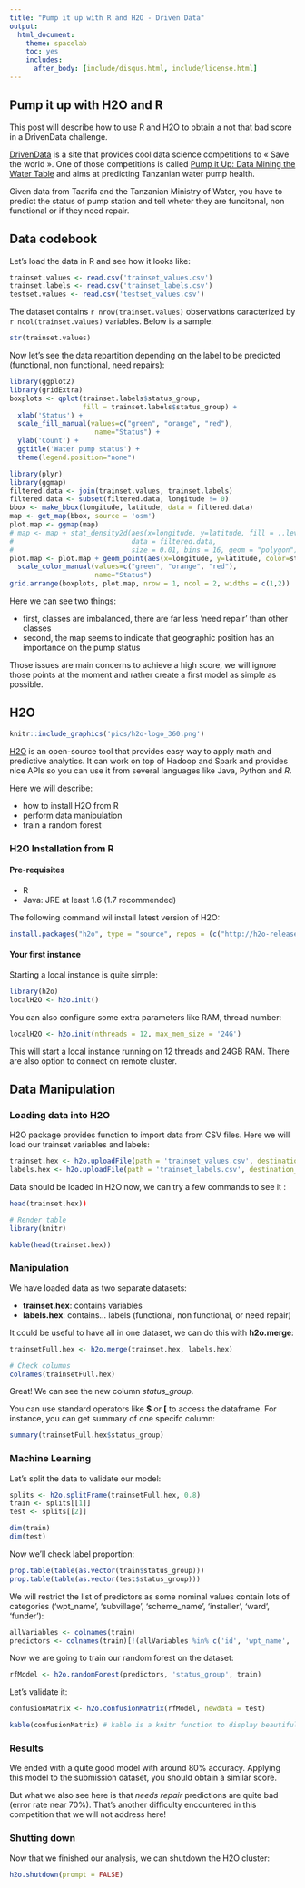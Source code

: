 ```yaml
---
title: "Pump it up with R and H2O - Driven Data"
output:
  html_document:
    theme: spacelab
    toc: yes
    includes:
      after_body: [include/disqus.html, include/license.html]
---
```


## Pump it up with H2O and R

This post will describe how to use R and H2O to obtain a not that bad score in a DrivenData challenge.

[DrivenData](http://www.drivendata.org) is a site that provides cool data science competitions to
« Save the world ». One of those competitions is called [Pump it Up: Data Mining the Water Table](http://www.drivendata.org/competitions/7/page/23/) and aims at predicting Tanzanian water pump health.

Given data from Taarifa and the Tanzanian Ministry of Water, you have to predict the status of pump station
and tell wheter they are funcitonal, non functional or if they need repair.

## Data codebook

Let's load the data in R and see how it looks like:
```r
trainset.values <- read.csv('trainset_values.csv')
trainset.labels <- read.csv('trainset_labels.csv')
testset.values <- read.csv('testset_values.csv')
```

The dataset contains `r nrow(trainset.values)` observations caracterized by `r ncol(trainset.values)` variables.
Below is a sample:
```r
str(trainset.values)
```

Now let's see the data repartition depending on the label to be predicted (functional, non functional, need repairs):
```r
library(ggplot2)
library(gridExtra)
boxplots <- qplot(trainset.labels$status_group, 
                  fill = trainset.labels$status_group) +
  xlab('Status') +
  scale_fill_manual(values=c("green", "orange", "red"), 
                     name="Status") +
  ylab('Count') +
  ggtitle('Water pump status') +
  theme(legend.position="none")

library(plyr)
library(ggmap)
filtered.data <- join(trainset.values, trainset.labels)
filtered.data <- subset(filtered.data, longitude != 0)
bbox <- make_bbox(longitude, latitude, data = filtered.data)
map <- get_map(bbox, source = 'osm')
plot.map <- ggmap(map)
# map <- map + stat_density2d(aes(x=longitude, y=latitude, fill = ..level.., alpha = ..level.., colour = status_group),
#                             data = filtered.data,
#                             size = 0.01, bins = 16, geom = "polygon")
plot.map <- plot.map + geom_point(aes(x=longitude, y=latitude, color=status_group), data = filtered.data) +
  scale_color_manual(values=c("green", "orange", "red"), 
                     name="Status")
grid.arrange(boxplots, plot.map, nrow = 1, ncol = 2, widths = c(1,2))
```

Here we can see two things:

* first, classes are imbalanced, there are far less 'need repair' than other classes
* second, the map seems to indicate that geographic position has an importance on the pump status

Those issues are main concerns to achieve a high score, we will ignore those points at the moment and
rather create a first model as simple as possible.

## H2O

```r
knitr::include_graphics('pics/h2o-logo_360.png')
```

[H2O](http://h2o.ai) is an open-source tool that provides easy way to apply math and predictive 
analytics. It can work on top of Hadoop and Spark and provides nice APIs so you can use it
from several languages like Java, Python and *R*.

Here we will describe:

 * how to install H2O from R
 * perform data manipulation
 * train a random forest

### H2O Installation from R

#### Pre-requisites

* R
* Java: JRE at least 1.6 (1.7 recommended)

The following command wil install latest version of H2O:
```r
install.packages("h2o", type = "source", repos = (c("http://h2o-release.s3.amazonaws.com/h2o/rel-tibshirani/8/R")))
```

#### Your first instance

Starting a local instance is quite simple:
```r
library(h2o)
localH2O <- h2o.init()
```

You can also configure some extra parameters like RAM, thread number:
```r
localH2O <- h2o.init(nthreads = 12, max_mem_size = '24G')
```

This will start a local instance running on 12 threads and 24GB RAM. There are also option to connect on remote cluster.

## Data Manipulation

### Loading data into H2O

H2O package provides function to import data from CSV files. Here we will load our trainset variables and labels:

```r
trainset.hex <- h2o.uploadFile(path = 'trainset_values.csv', destination_frame = 'trainset.hex', sep = ',', header = TRUE)
labels.hex <- h2o.uploadFile(path = 'trainset_labels.csv', destination_frame = 'labels.hex', sep = ',', header = TRUE)

```

Data should be loaded in H2O now, we can try a few commands to see it :

```r
head(trainset.hex))
```

```r
# Render table
library(knitr)

kable(head(trainset.hex))
```

### Manipulation

We have loaded data as two separate datasets:

 * **trainset.hex**: contains variables
 * **labels.hex**: contains... labels (functional, non functional, or need repair)

It could be useful to have all in one dataset, we can do this with **h2o.merge**:
 
```r
trainsetFull.hex <- h2o.merge(trainset.hex, labels.hex)

# Check columns
colnames(trainsetFull.hex)
```

Great! We can see the new column *status_group*.

You can use standard operators like **$** or **[** to access the dataframe.
For instance, you can get summary of one specifc column:

```r
summary(trainsetFull.hex$status_group)
```


### Machine Learning

Let's split the data to validate our model:
```r
splits <- h2o.splitFrame(trainsetFull.hex, 0.8)
train <- splits[[1]]
test <- splits[[2]]

dim(train)
dim(test)
```

Now we'll check label proportion:
```r
prop.table(table(as.vector(train$status_group)))
prop.table(table(as.vector(test$status_group)))
```


We will restrict the list of predictors as some nominal values contain lots of categories ('wpt_name', 'subvillage', 'scheme_name', 'installer', 'ward', 'funder'):

```r
allVariables <- colnames(train)
predictors <- colnames(train)[!(allVariables %in% c('id', 'wpt_name', 'subvillage', 'scheme_name', 'installer', 'ward', 'funder', 'status_group', 'recorded_by'))]
```


Now we are going to train our random forest on the dataset:

```r
rfModel <- h2o.randomForest(predictors, 'status_group', train)
```

Let's validate it:
```r
confusionMatrix <- h2o.confusionMatrix(rfModel, newdata = test)

kable(confusionMatrix) # kable is a knitr function to display beautiful tables
```


### Results

We ended with a quite good model with around 80% accuracy. Applying this model to
the submission dataset, you should obtain a similar score.

But what we also see here is that *needs repair* predictions are quite bad (error rate near 70%).
That's another difficulty encountered in this competition that we will not address here!

### Shutting down

Now that we finished our analysis, we can shutdown the H2O cluster:

```r
h2o.shutdown(prompt = FALSE)
```



